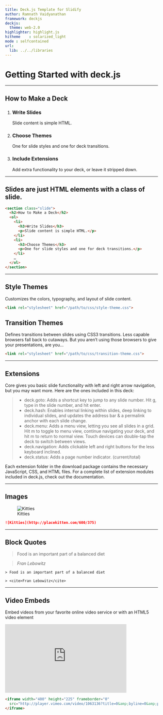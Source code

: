 ```yaml
---
title: Deck.js Template for Slidify
author: Ramnath Vaidyanathan
framework: deckjs
deckjs:
  theme: web-2.0
highlighter: highlight.js
hitheme    : solarized_light
mode : selfcontained
url:
  lib: ../../libraries
---
```


# Getting Started with deck.js

---

## How to Make a Deck

1. <h3>Write Slides</h3>
   Slide content is simple HTML.
2. <h3>Choose Themes</h3>
   One for slide styles and one for deck transitions.
3. <h3>Include Extensions</h3>
   Add extra functionality to your deck, or leave it stripped down.

---

## Slides are just HTML elements with a class of slide.

```html
<section class="slide">
  <h2>How to Make a Deck</h2>
  <ol>
    <li>
      <h3>Write Slides</h3>
      <p>Slide content is simple HTML.</p>
    </li>
    <li>
      <h3>Choose Themes</h3>
      <p>One for slide styles and one for deck transitions.</p>
    </li>
    …
  </ol>
</section>
```

---

## Style Themes

Customizes the colors, typography, and layout of slide content.

```html
<link rel="stylesheet" href="/path/to/css/style-theme.css">
```

## Transition Themes

Defines transitions between slides using CSS3 transitions. Less capable browsers fall back to cutaways. But you aren’t using those browsers to give your presentations, are you…

```html
<link rel="stylesheet" href="/path/to/css/transition-theme.css">
```

---

## Extensions

Core gives you basic slide functionality with left and right arrow navigation, but you may want more. Here are the ones included in this deck:

> - deck.goto: Adds a shortcut key to jump to any slide number. Hit g, type in the slide number, and hit enter.
> - deck.hash: Enables internal linking within slides, deep linking to individual slides, and updates the address bar & a permalink anchor with each slide change.
> - deck.menu: Adds a menu view, letting you see all slides in a grid. Hit m to toggle to menu view, continue navigating your deck, and hit m to return to normal view. Touch devices can double-tap the deck to switch between views.
> - deck.navigation: Adds clickable left and right buttons for the less keyboard inclined.
> - deck.status: Adds a page number indicator. (current/total)

<p class='slide'>Each extension folder in the download package contains the necessary JavaScript, CSS, and HTML files. For a complete list of extension modules included in deck.js, check out the documentation.</p>

---

## Images

![Kitties](http://placekitten.com/600/375)

```markdown
![Kitties](http://placekitten.com/600/375)
```

---

## Block Quotes

> Food is an important part of a balanced diet

> <cite>Fran Lebowitz</cite>

```
> Food is an important part of a balanced diet

> <cite>Fran Lebowitz</cite>
```

---

## Video Embeds

Embed videos from your favorite online video service or with an HTML5 video element

<iframe width="400" height="225" frameborder="0"
  src="http://player.vimeo.com/video/1063136?title=0&amp;byline=0&amp;portrait=0" >
</iframe>

```html
<iframe width="400" height="225" frameborder="0"
  src="http://player.vimeo.com/video/1063136?title=0&amp;byline=0&amp;portrait=0" >
</iframe>
```
